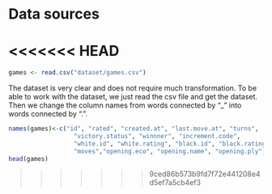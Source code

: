 # Data sources
<<<<<<< HEAD
=======

```r
games <- read.csv("dataset/games.csv")
```
The dataset is very clear and does not require much transformation. To be able to work with the dataset, we just read the csv file and get the dataset. Then we change the column names from words connected by “_” into words connected by “.”.
```r

names(games)<-c("id", "rated", "created.at", "last.move.at", "turns", 
                  "victory.status", "winnner", "increment.code",
                  "white.id", "white.rating", "black.id", "black.rating", 
                  "moves","opening.eco", "opening.name", "opening.ply")
head(games)
```
>>>>>>> 9ced86b573b9fd7f72e441208e4d5ef7a5cb4ef3
